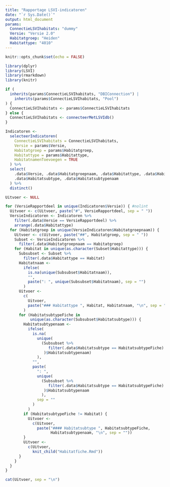 ```yaml
---
title: "Rapportage LSVI-indicatoren"
date: "`r Sys.Date()`"
output: html_document
params: 
  ConnectieLSVIhabitats: "dummy"
  Versie: "Versie 2.0"
  Habitatgroep: "Heiden"
  Habitattype: "4010"
---
```


```r
knitr::opts_chunk$set(echo = FALSE)
```

```r
library(dplyr)
library(LSVI)
library(rmarkdown)
library(knitr)

```

```r

if (
  inherits(params$ConnectieLSVIhabitats, "DBIConnection") |
    inherits(params$ConnectieLSVIhabitats, "Pool")
) {
  ConnectieLSVIhabitats <- params$ConnectieLSVIhabitats
} else {
  ConnectieLSVIhabitats <- connecteerMetLSVIdb()
}

Indicatoren <-
  selecteerIndicatoren(
    ConnectieLSVIhabitats = ConnectieLSVIhabitats,
    Versie = params$Versie,
    Habitatgroep = params$Habitatgroep,
    Habitattype = params$Habitattype,
    HabitatnamenToevoegen = TRUE
  ) %>%
  select(
    .data$Versie, .data$Habitatgroepnaam, .data$Habitattype, .data$Habitatnaam,
    .data$Habitatsubtype, .data$Habitatsubtypenaam
  ) %>%
  distinct()

```



```r

Uitvoer <- NULL

for (VersieRapportdeel in unique(Indicatoren$Versie)) { #nolint
  Uitvoer <- c(Uitvoer, paste("#", VersieRapportdeel, sep = " "))
  VersieIndicatoren <- Indicatoren %>%
    filter(.data$Versie == VersieRapportdeel) %>%
    arrange(.data$Habitattype)
  for (Habitatgroep in unique(VersieIndicatoren$Habitatgroepnaam)) {
    Uitvoer <- c(Uitvoer, paste("##", Habitatgroep, sep = " "))
    Subset <- VersieIndicatoren %>%
      filter(.data$Habitatgroepnaam == Habitatgroep)
    for (Habitat in unique(as.character(Subset$Habitattype))) {
      Subsubset <- Subset %>%
        filter(.data$Habitattype == Habitat)
      Habitatnaam <-
        ifelse(
          is.na(unique(Subsubset$Habitatnaam)),
          "",
          paste(": ", unique(Subsubset$Habitatnaam), sep = "")
        )
      Uitvoer <-
        c(
          Uitvoer,
          paste("### Habitattype ", Habitat, Habitatnaam, "\n", sep = "")
        )
      for (HabitatsubtypeFiche in
           unique(as.character(Subsubset$Habitatsubtype))) {
        Habitatsubtypenaam <-
          ifelse(
            is.na(
              unique(
                (Subsubset %>%
                   filter(.data$Habitatsubtype == HabitatsubtypeFiche)
                 )$Habitatsubtypenaam)
              ),
            "",
            paste(
              ": ",
              unique(
                (Subsubset %>%
                   filter(.data$Habitatsubtype == HabitatsubtypeFiche)
                 )$Habitatsubtypenaam
                ),
              sep = ""
            )
          )
        if (HabitatsubtypeFiche != Habitat) {
          Uitvoer <-
            c(Uitvoer,
              paste("#### Habitatsubtype ", HabitatsubtypeFiche,
                    Habitatsubtypenaam, "\n", sep = ""))
        }
        Uitvoer <-
          c(Uitvoer,
            knit_child("Habitatfiche.Rmd"))
      }
    }
  }
}
```


```r
cat(Uitvoer, sep = "\n")
```

